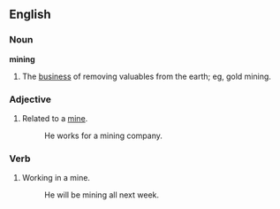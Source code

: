 ==English==
===Noun===
'''mining'''
# The [[business]] of removing valuables from the earth; eg, gold mining.
===Adjective===
# Related to a [[mine]].
#: He works for a mining company.
===Verb===
# Working in a mine.
#: He will be mining all next week.